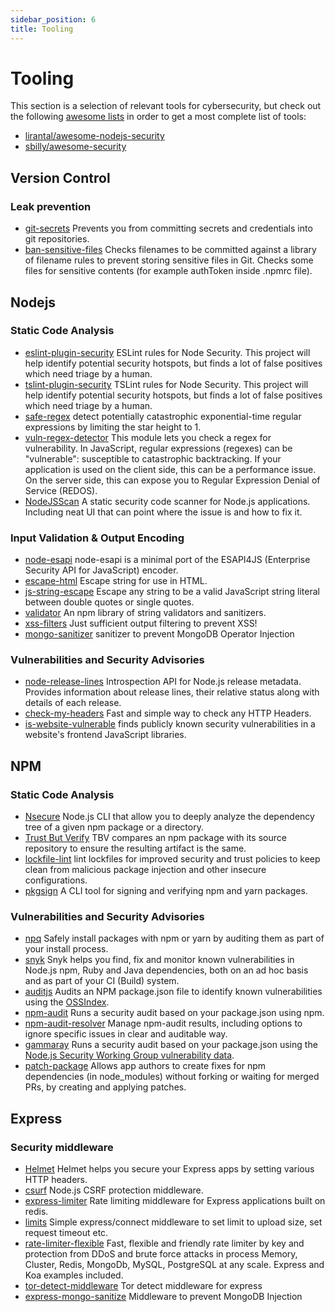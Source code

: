 ```yaml
---
sidebar_position: 6
title: Tooling
---
```


# Tooling

This section is a selection of relevant tools for cybersecurity, but check out the following [awesome lists](https://github.com/sindresorhus/awesome) in order to get a most complete list of tools:

- [lirantal/awesome-nodejs-security](https://github.com/lirantal/awesome-nodejs-security)
- [sbilly/awesome-security](https://github.com/sbilly/awesome-security)

## Version Control

### Leak prevention

- [git-secrets](https://github.com/awslabs/git-secrets) Prevents you from committing secrets and credentials into git repositories.
- [ban-sensitive-files](https://github.com/bahmutov/ban-sensitive-files) Checks filenames to be committed against a library of filename rules to prevent storing sensitive files in Git. Checks some files for sensitive contents (for example authToken inside .npmrc file).

## Nodejs

### Static Code Analysis

- [eslint-plugin-security](https://www.npmjs.com/package/eslint-plugin-security) ESLint rules for Node Security. This project will help identify potential security hotspots, but finds a lot of false positives which need triage by a human.
- [tslint-plugin-security](https://www.npmjs.com/package/tslint-config-security) TSLint rules for Node Security. This project will help identify potential security hotspots, but finds a lot of false positives which need triage by a human.
- [safe-regex](https://www.npmjs.com/package/safe-regex) detect potentially catastrophic exponential-time regular expressions by limiting the star height to 1.
- [vuln-regex-detector](https://www.npmjs.com/package/vuln-regex-detector) This module lets you check a regex for vulnerability. In JavaScript, regular expressions (regexes) can be "vulnerable": susceptible to catastrophic backtracking. If your application is used on the client side, this can be a performance issue. On the server side, this can expose you to Regular Expression Denial of Service (REDOS).
- [NodeJSScan](https://ajinabraham.github.io/NodeJsScan/) A static security code scanner for Node.js applications. Including neat UI that can point where the issue is and how to fix it.

### Input Validation & Output Encoding

- [node-esapi](https://www.npmjs.com/package/node-esapi) node-esapi is a minimal port of the ESAPI4JS (Enterprise Security API for JavaScript) encoder.
- [escape-html](https://www.npmjs.com/package/escape-html) Escape string for use in HTML.
- [js-string-escape](https://www.npmjs.com/package/js-string-escape) Escape any string to be a valid JavaScript string literal between double quotes or single quotes.
- [validator](https://github.com/chriso/validator.js) An npm library of string validators and sanitizers.
- [xss-filters](https://www.npmjs.com/package/xss-filters) Just sufficient output filtering to prevent XSS!
- [mongo-sanitizer](https://github.com/vkarpov15/mongo-sanitize) sanitizer to prevent MongoDB Operator Injection

### Vulnerabilities and Security Advisories

- [node-release-lines](https://www.npmjs.com/package/node-release-lines) Introspection API for Node.js release metadata. Provides information about release lines, their relative status along with details of each release.
- [check-my-headers](https://github.com/UlisesGascon/check-my-headers) Fast and simple way to check any HTTP Headers.
- [is-website-vulnerable](https://github.com/lirantal/is-website-vulnerable/) finds publicly known security vulnerabilities in a website's frontend JavaScript libraries.

## NPM

### Static Code Analysis

- [Nsecure](https://github.com/ES-Community/nsecure) Node.js CLI that allow you to deeply analyze the dependency tree of a given npm package or a directory.
- [Trust But Verify](https://github.com/verifynpm/tbv) TBV compares an npm package with its source repository to ensure the resulting artifact is the same.
- [lockfile-lint](https://github.com/lirantal/lockfile-lint) lint lockfiles for improved security and trust policies to keep clean from malicious package injection and other insecure configurations.
- [pkgsign](https://github.com/RedpointGames/pkgsign) A CLI tool for signing and verifying npm and yarn packages.

### Vulnerabilities and Security Advisories

- [npq](https://github.com/lirantal/npq) Safely install packages with npm or yarn by auditing them as part of your install process.
- [snyk](https://www.npmjs.com/package/snyk) Snyk helps you find, fix and monitor known vulnerabilities in Node.js npm, Ruby and Java dependencies, both on an ad hoc basis and as part of your CI (Build) system.
- [auditjs](https://github.com/OSSIndex/auditjs) Audits an NPM package.json file to identify known vulnerabilities using the [OSSIndex](https://ossindex.sonatype.org/rest).
- [npm-audit](https://docs.npmjs.com/cli/audit) Runs a security audit based on your package.json using npm.
- [npm-audit-resolver](https://www.npmjs.com/package/npm-audit-resolver) Manage npm-audit results, including options to ignore specific issues in clear and auditable way.
- [gammaray](https://github.com/nearform/gammaray) Runs a security audit based on your package.json using the [Node.js Security Working Group vulnerability data](https://github.com/nodejs/security-wg/).
- [patch-package](https://www.npmjs.com/package/patch-package) Allows app authors to create fixes for npm dependencies (in node_modules) without forking or waiting for merged PRs, by creating and applying patches.

## Express

### Security middleware

- [Helmet](https://www.npmjs.com/package/helmet) Helmet helps you secure your Express apps by setting various HTTP headers.
- [csurf](https://www.npmjs.com/package/csurf) Node.js CSRF protection middleware.
- [express-limiter](https://www.npmjs.com/package/express-limiter) Rate limiting middleware for Express applications built on redis.
- [limits](https://www.npmjs.com/package/limits) Simple express/connect middleware to set limit to upload size, set request timeout etc.
- [rate-limiter-flexible](https://www.npmjs.com/package/rate-limiter-flexible) Fast, flexible and friendly rate limiter by key and protection from DDoS and brute force attacks in process Memory, Cluster, Redis, MongoDb, MySQL, PostgreSQL at any scale. Express and Koa examples included.
- [tor-detect-middleware](https://github.com/UlisesGascon/tor-detect-middleware) Tor detect middleware for express
- [express-mongo-sanitize](https://github.com/fiznool/express-mongo-sanitize) Middleware to prevent MongoDB Injection
